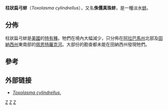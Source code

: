 {{Speciesbox 
| taxon = Toxolasma cylindrellus
| image = Toxolasma cylindrellus.jpg
| status = CR
| status_system = iucn3.1
| status_ref = <ref name=IUCN>{{IUCN2009|assessors=Bogan, A.E.|year=1996|id=22013|title=Toxolasma cylindrellus|downloaded=2009-07-23}}</ref>
| authority = ([[伊薩克·李亞|Lea]], 1868)
| synonyms = * ''Carunculina cylindrellus''
}}
'''柱狀扁弓蚌'''（''Toxolasma cylindrellus''），又名'''侏儒真珠蚌'''，是一種淡水[[蚌|蚌]]。

==分佈==
柱狀扁弓蚌是[[美國|美國]]的[[特有種|特有種]]。牠們在境內大幅減少，{{when|現}}只分佈在[[阿拉巴馬州|阿拉巴馬州]]北部及[[田納西州|田納西州]]東南部的[[佩恩特羅克河|佩恩特羅克河]]。大部份{{when|近期}}的勘查都未能在田納西州發現牠們。

==參考==
{{reflist}}

==外部链接==
*[http://www.natureserve.org/explorer/servlet/NatureServe?searchName=Toxolasma+cylindrellus ''Toxolasma cylindrellus''.] {{Wayback|url=http://www.natureserve.org/explorer/servlet/NatureServe?searchName=Toxolasma+cylindrellus |date=20021126135434 }}{{en}}

{{Taxonbar|from=Q507332}}
[[Category:美國動物|Z]]
[[Category:蚌科|Z]]
[[Category:扁弓蚌属|Z]]